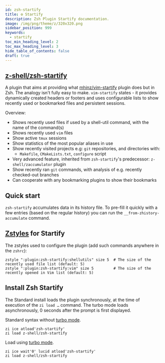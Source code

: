 ```yaml
---
id: zsh-startify
title: ⚙️ Startify
description: Zsh Plugin Startify documentation.
image: /img/png/theme/z/320x320.png
sidebar_position: 999
keywords:
  - startify
toc_min_heading_level: 2
toc_max_heading_level: 3
hide_table_of_contents: false
draft: true
---
```


<!-- @format -->


## <i class="fa-brands fa-github"></i> [z-shell/zsh-startify][]

A plugin that aims at providing what [mhinz/vim-startify][] plugin does but in Zsh. The analogy isn't fully easy to make. `vim-startify` states - it provides dynamically created headers or footers and uses configurable lists to show recently used or bookmarked files and persistent sessions.

Overview:

- Shows recently used files if used by a shell-util command, with the name of the command(s)
- Shows recently used `vim` files
- Show active `tmux` sessions
- Show statistics of the most popular aliases in use
- Show recently visited projects e.g: `git` repositories, and directories with:
  - `Makefile`, `CMakeLists.txt`, `configure` script
- Very advanced feature, inherited from `zsh-startify`'s predecessor: `z-shell/zaccumulator` plugin
- Show recently ran `git` commands, with analysis of e.g. recently checked-out branches
- Can cooperate with any bookmarking plugins to show their bookmarks

## Quick start

`zsh-startify` accumulates data in its history file. To pre-fill it quickly with a few entries (based on the regular history) you can run the `__from-zhistory-accumulate` command.

## [Zstyles](/search?q=zstyle) for Startify

The zstyles used to configure the plugin (add such commands anywhere in the `zshrc`):

```shell showLineNumbers
zstyle ":plugin:zsh-startify:shellutils" size 5  # The size of the recently used file list (default: 5)
zstyle ":plugin:zsh-startify:vim" size 5         # The size of the recently opened in Vim list (default: 5)
```

## Install Zsh Startify

The Standard install loads the plugin synchronously, at the time of execution of the `zi load …` command. The turbo mode loads asynchronously, 0 seconds after the prompt is first displayed.

<Tabs>
  <TabItem value="standard" label="Standard" default>

Standard syntax without [turbo mode](/search?q=turbo+mode).

```shell showLineNumbers
zi ice atload'zsh-startify'
zi load z-shell/zsh-startify
```

  </TabItem>
  <TabItem value="turbo-mode" label="Turbo mode" default>

Load using [turbo mode](/search?q=turbo+mode).

```shell showLineNumbers
zi ice wait'0' lucid atload'zsh-startify'
zi load z-shell/zsh-startify
```

  </TabItem>
</Tabs>

<!-- end-of-file -->
<!-- links -->

[z-shell/zsh-startify]: https://github.com/z-shell/zsh-startify
[mhinz/vim-startify]: https://github.com/mhinz/vim-startify

